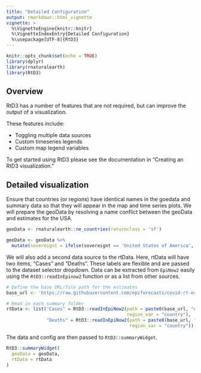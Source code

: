 ```yaml
---
title: "Detailed Configuration"
output: rmarkdown::html_vignette
vignette: >
  %\VignetteEngine{knitr::knitr}
  %\VignetteIndexEntry{Detailed Configuration}
  %\usepackage[UTF-8]{RtD3}
---
```


```r
knitr::opts_chunk$set(echo = TRUE)
library(dplyr)
library(rnaturalearth)
library(RtD3)
```

## Overview

RtD3 has a number of features that are not required, but can improve the output of a visualization. 

These features include:

* Toggling multiple data sources
* Custom timeseries legends
* Custom map legend variables

To get started using RtD3 please see the documentation in "Creating an RtD3 visualization." 

## Detailed visualization

Ensure that countries (or regions) have identical names in the goedata and summary data so that they will appear in the map and time series plots. We will prepare the geoData by resolving a name conflict between the geoData and estimates for the USA.

``` r
geoData <- rnaturalearth::ne_countries(returnclass = 'sf')

geoData <- geoData %>% 
  mutate(sovereignt = ifelse(sovereignt == 'United States of America', 'United States', sovereignt))
```

We will also add a second data source to the rtData. Here, rtData will have two items, "Cases" and "Deaths". These labels are flexible and are passed to the dataset selector dropdown. Data can be extracted from `EpiNow2` easily using the `RtD3::readInEpinow2` function or as a list from other sources. 


``` r
# Define the base URL/file path for the estimates
base_url <- 'https://raw.githubusercontent.com/epiforecasts/covid-rt-estimates/master/national/'

# Read in each summary folder
rtData <- list("Cases" = RtD3::readInEpiNow2(path = paste0(base_url, "cases/summary"),
                                             region_var = "country"),
               "Deaths" = RtD3::readInEpiNow2(path = paste0(base_url, "deaths/summary"),
                                              region_var = "country"))
```

The data and config are then passed to `RtD3::summaryWidget`.

``` r
RtD3::summaryWidget(
  geoData = geoData,
  rtData = rtData
)
```

